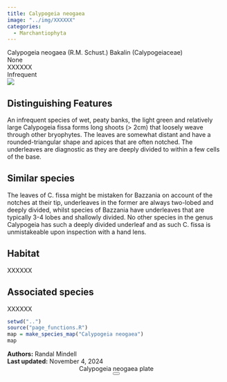 ```yaml
---
title: Calypogeia neogaea
image: "../img/XXXXXX"
categories:
  - Marchantiophyta
---
```


<div class="info-panel">
 <div class="info-top">
  <div class="taxon-scientific"><span class="taxon-name">Calypogeia neogaea</span> <span class="taxon-authority">(R.M. Schust.) Bakalin</span> <span class="taxon-family">(Calypogeiaceae)</span></div>
  <div class="taxon-common">None</div>
 </div>
 <div class="info-bottom">
  <div class="taxon-qnd">XXXXXX</div>
  <div class="taxon-abundance">Infrequent</div>
 </div>
</div>
<div class="imerss-content-frame">
 <div class="imerss-image-header">
  <div class="imerss-image-holder imerss-column-left" data-toggle="tooltip" style="background-image: url(../img/XXXXXX)" title="XXXXXX">
  </div>

  <div class="imerss-image-holder imerss-column-right" data-toggle="tooltip" style="background-image: url(../img/XXXXXX)" title="XXXXXX">
  </div>
 
 </div>
 <div class="imerss-content-lower">
  <div class="imerss-column-left">
  <div class="tab-microscope" data-micromodal-trigger="modal-plate">
  <img src="../img/bryo guide microscope.png"/>
  </div>

<h2>Distinguishing Features</h2>

An infrequent species of wet, peaty banks, the light green and relatively large Calypogeia fissa forms long shoots (&gt; 2cm) that loosely weave through other bryophytes. The leaves are somewhat distant and have a rounded-triangular shape and apices that are often notched. The underleaves are diagnostic as they are deeply divided to within a few cells of the base.

<h2>Similar species</h2>

The leaves of C. fissa might be mistaken for Bazzania on account of the notches at their tip, underleaves in the former are always two-lobed and deeply divided, whilst species of Bazzania have underleaves that are typically 3-4 lobes and shallowly divided. No other species in the genus Calypogeia has such a deeply divided underleaf and as such C. fissa is unmistakeable upon inspection with a hand lens.

<h2>Habitat</h2>

XXXXXX

<h2>Associated species</h2>

XXXXXX
</div>

<div class="imerss-column-right">

<div class="imerss-image-holder imerss-column-right" data-toggle="tooltip" style="background-image: url(../img/XXXXX)" title="XXXXX">
</div>

<div class="imerss-map-holder">
```r
setwd("..")
source("page_functions.R")
map = make_species_map("Calypogeia neogaea")
map
```
</div>

</div>

</div>
</div>

<div class="taxon-footer">
 <div class="taxon-authors"><b>Authors:</b> <span>Randal Mindell</span></div>
 <div class="taxon-update"><b>Last updated:</b> <span>November 4, 2024</span></div>
</div>

<div class="modal micromodal-slide" id="modal-plate" aria-hidden="true">
 <div class="modal__overlay" tabindex="-1" data-micromodal-close>
  <div class="modal__container" role="dialog" aria-modal="true" aria-labelledby="modal-plate-title" >
   <header class="modal__header">
   <div class="modal__title" id="modal-plate-title">
  Calypogeia neogaea plate
   </div>
   <button class="modal__close" aria-label="Close" data-micromodal-close></button>
   </header>
  <div class="modal__content" id="modal-plate-content">
   <div class="imerss-image-holder" data-toggle="tooltip" style="background-image: url(../img/XXXXX)" title="XXXXX">
  </div>
  </div>
  </div>
 </div>
</div>

<script src="../js/micromodal.min.js"></script>
<link href="../css/style-taxon.css" rel="stylesheet">
<link href="../css/micromodal.css" rel="stylesheet">

<script>
MicroModal.init();
</script>

